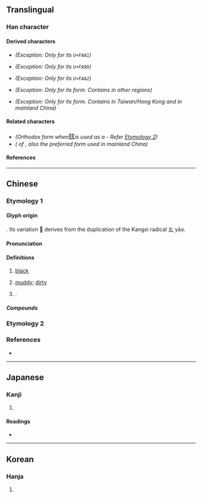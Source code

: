 {{also|茲|兹}}
{{character info}}
==Translingual==

===Han character===
{{Han char|rn=95|rad=玄|as=05|sn=10|four=00732|canj=YIYVI|ids=⿰玄玄}}

====Derived characters====
* {{l|mul|[[嬨]]}} ''(Exception: Only for its {{w|CJK Compatibility Ideographs|compatibility ideograph}} <code>U+FA81</code>)''
* {{l|mul|[[滋]]}} ''(Exception: Only for its {{w|CJK Compatibility Ideographs|compatibility ideograph}} <code>U+FA99</code>)''
* {{l|mul|[[甆]]}} ''(Exception: Only for its {{w|CJK Compatibility Ideographs|compatibility ideograph}} <code>U+FAA2</code>)''
* {{l|mul|[[鶿]]}} ''(Exception: Only for its {{w|Hanja|Korean}} form. Contains {{l|mul|兹}} in other regions)''
* {{l|mul|[[螆]]}} ''(Exception: Only for its {{w|Japanese}} form. Contains {{l|mul|茲}} in Taiwan/Hong Kong and {{l|mul|兹}} in mainland China)''

====Related characters====
* <big>{{l|mul|[[茲]]}}</big> ''(Orthodox form when ''<big>玆</big>'' is used as a {{w|Variant Chinese character|variant form}} - Refer [[玆#Etymology 2|Etymology 2]])''
* <big>{{l|mul|[[兹]]}}</big> ''({{w|Variant Chinese character|Variant form}} of {{l|mul|茲}}, also the preferred form used in mainland China)''

====References====
{{Han ref|kx=0725.030|dkj=20816|dj=1135.020|hdz=10288.010|uh=7386}}

----

==Chinese==
{{zh-forms|alt=[[兹#Etymology 2|兹]],𢆶}}

===Etymology 1===
{{rfe|zh|zī pronunciation due to influence from 茲?}}

====Glyph origin====
{{Han etym}}
{{zh-etym-double|玄|[[deep]]; [[profound]]}}. Its variation 𢆶 derives from the duplication of the Kangxi radical 幺 yāo.

====Pronunciation====
{{zh-pron
|m=zī,xuán
|c=zi1
|mc=y
|oc=y
|mn=chu
|ma=
|cat=a,pn
}}

====Definitions====
{{zh-hanzi}}

# {{lb|zh|literary}} [[black]]
# {{lb|zh|literary}} [[muddy]]; [[dirty]]
#: {{zh-syn|濁}}
#: {{zh-alt-inline|{{l|zh|滋}} (zī)}}
#: {{zh-x|拘 鄫 人 之 漚 菅 者，曰：何 故 使 吾 水 玆{zī}。|A man from the state of {{l|zh|鄫}} <small>(Zēng)</small> who was soaking {{l|zh|菅}} <small>(Themeda villosa grass)</small> was reprimanded and asked: "For what reason did you make our water '''dirty'''?"|ref={{w|Zuo Zhuan|Commentary on the Spring and Autumn Annals}} 《{{lw|zh|左傳|春秋左氏傳}}·[[:s:zh:春秋左氏傳/哀公|哀公·八年]]》}}
# {{surname|zh}}. <!-- Refer Dictionary of Chinese Character Variants -->

=====Compounds=====
{{zh-der|玆白|玆夷}}

===Etymology 2===
{{zh-see|茲|v}}

===References===
* {{R:twedu|B02590}}

----

==Japanese==

===Kanji===
{{ja-kanji|grade=|rs=玄05}}

# {{rfdef|ja|sort=玄05}}

====Readings====
* {{ja-readings|on=[[じ]] (ji), [[し]] (shi), [[けん]] (ken), [[げん]] (gen)|kun=[[しげる]] (shigeru), [[ます]] (masu), [[むしろ]] (mushiro), [[ここに]] (kokoni)|nanori=これ}}

----

==Korean==

===Hanja===
{{ko-hanja|hangeul=자|eumhun=|rv=ja|mr=cha|y=ca}}

# {{rfdef|ko|sort=玄05}}